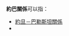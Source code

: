 {{NoteTA|G1=地名}}

'''約巴關係'''可以指：

* [[約旦－巴勒斯坦關係|約旦－巴勒斯坦關係]]
* {{Link-en|約旦－巴基斯坦關係|Jordan–Pakistan relations}}

{{disambig|cat=四字消歧義}}
